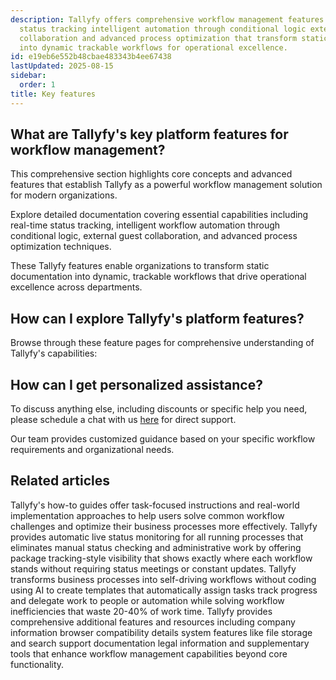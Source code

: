 ```yaml
---
description: Tallyfy offers comprehensive workflow management features including real-time
  status tracking intelligent automation through conditional logic external guest
  collaboration and advanced process optimization that transform static documentation
  into dynamic trackable workflows for operational excellence.
id: e19eb6e552b48cbae483343b4ee67438
lastUpdated: 2025-08-15
sidebar:
  order: 1
title: Key features
---
```


## What are Tallyfy's key platform features for workflow management?

This comprehensive section highlights core concepts and advanced features that establish Tallyfy as a powerful workflow management solution for modern organizations.

Explore detailed documentation covering essential capabilities including real-time status tracking, intelligent workflow automation through conditional logic, external guest collaboration, and advanced process optimization techniques.

These Tallyfy features enable organizations to transform static documentation into dynamic, trackable workflows that drive operational excellence across departments.

## How can I explore Tallyfy's platform features?

Browse through these feature pages for comprehensive understanding of Tallyfy's capabilities:



<PageTree />


## How can I get personalized assistance?

To discuss anything else, including discounts or specific help you need, please schedule a chat with us [here](https://tallyfy.com/booking/) for direct support.

Our team provides customized guidance based on your specific workflow requirements and organizational needs.


## Related articles
<CardGrid>
<LinkTitleCard header="<b>Tutorials > How-to guides</b>" href="/products/pro/tutorials/how-to/" > Tallyfy's how-to guides offer task-focused instructions and real-world implementation approaches to help users solve common workflow challenges and optimize their business processes more effectively. </LinkTitleCard>
<LinkTitleCard header="<b>Features > Real time status</b>" href="/products/pro/tutorials/features/real-time-status/" > Tallyfy provides automatic live status monitoring for all running processes that eliminates manual status checking and administrative work by offering package tracking-style visibility that shows exactly where each workflow stands without requiring status meetings or constant updates. </LinkTitleCard>
<LinkTitleCard header="<b>Introduction</b>" href="/products/pro/" > Tallyfy transforms business processes into self-driving workflows without coding using AI to create templates that automatically assign tasks track progress and delegate work to people or automation while solving workflow inefficiencies that waste 20-40% of work time. </LinkTitleCard>
<LinkTitleCard header="<b>Pro > Miscellaneous</b>" href="/products/pro/miscellaneous/" > Tallyfy provides comprehensive additional features and resources including company information browser compatibility details system features like file storage and search support documentation legal information and supplementary tools that enhance workflow management capabilities beyond core functionality. </LinkTitleCard>
</CardGrid>